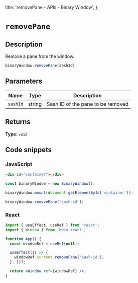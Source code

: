   title: 'removePane - APIs - Binary Window',
};

# `removePane`

## Description

Remove a pane from the window.

```js
binaryWindow.removePane(sashId);
```

## Parameters

| Name     | Type   | Description                       |
| -------- | ------ | --------------------------------- |
| `sashId` | string | Sash ID of the pane to be removed |

## Returns

**Type**: `void`

## Code snippets

### JavaScript

```html
<div id="container"></div>
```

```js
const binaryWindow = new BinaryWindow();

binaryWindow.mount(document.getElementById('container'));

binaryWindow.removePane('sash-id');
```

### React

```jsx
import { useEffect, useRef } from 'react';
import { Window } from 'bwin-react';

function App() {
  const windowRef = useRef(null);

  useEffect(() => {
    windowRef.current.removePane('sash-id');
  }, []);

  return <Window ref={windowRef} />;
}
```
